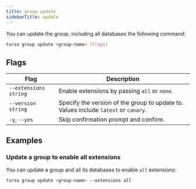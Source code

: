 ```yaml
---
title: group update
sidebarTitle: update
---
```


You can update the group, including all databases the following command:

```bash
turso group update <group-name> [flags]
```

## Flags

| Flag                  | Description                                                                         |
| --------------------- | ----------------------------------------------------------------------------------- |
| `--extensions string` | Enable extensions by passing `all` or `none`.                                       |
| `--version string`    | Specify the version of the group to update to. Values include `latest` or `canary`. |
| `-y`, `--yes`         | Skip confirmation prompt and confirm.                                               |

## Examples

### Update a group to enable all extensions

You can update a group and all its databases to enable `all` extensions:

```bash
turso group update <group-name> --extensions all
```
